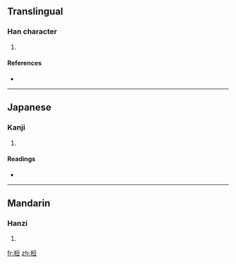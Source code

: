 ==Translingual==

===Han character===
{{Han char|rn=75|rad=木|as=07|sn=11|four=4191<sub>8</sub>|canj=木一口廿 (DMRT)}}

# {{defn|Han|sort=木07}}

====References====
* {{Han ref|kx=0530.140|dkj=14875|dj=0918.120|hdz=21211.040|uh=68AA|ud=26794|bh=D5C6|bd=54726}}

----

==Japanese==

===Kanji===
{{ja-kanji|grade=|rs=木07}}

# {{defn|Japanese}}

====Readings====
* {{ja-readings|on=[[とう]] (tō), [[ず]] (zu)|kun=[[たかつき]] (takatsuki)}}

----

==Mandarin==

===Hanzi===
{{cmn-hanzi|pin=[[dòu]] ([[dou4]]), [[qīn]] ([[qin1]])|wg=tou<sup>4</sup>, ch'in<sup>1</sup>}}

# {{defn|Mandarin}}

[[fr:梪]]
[[zh:梪]]